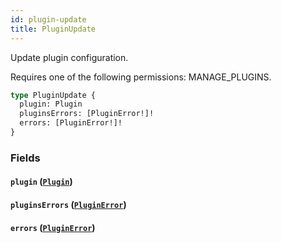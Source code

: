 ```yaml
---
id: plugin-update
title: PluginUpdate
---
```



Update plugin configuration. 

Requires one of the following permissions: MANAGE_PLUGINS.

```graphql
type PluginUpdate {
  plugin: Plugin
  pluginsErrors: [PluginError!]!
  errors: [PluginError!]!
}
```


### Fields

#### `plugin` ([`Plugin`](../../../developer/api-reference/objects/plugin))




#### `pluginsErrors` ([`PluginError`](../../../developer/api-reference/objects/plugin-error))




#### `errors` ([`PluginError`](../../../developer/api-reference/objects/plugin-error))






